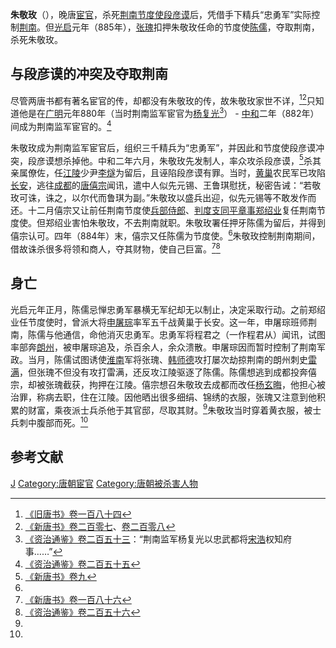 '''朱敬玫'''（{{bd|?||885年|catIdx=Z}}），晚唐[[宦官|宦官]]，杀死[[荆南节度使|荆南节度使]][[段彦谟|段彦谟]]后，凭借手下精兵“忠勇军”实际控制[[荆南|荆南]]。但[[光启|光启]]元年（885年），[[張瑰_(五代)|张瑰]]扣押朱敬玫任命的节度使[[陈儒_(唐朝)|陈儒]]，夺取荆南，杀死朱敬玫。

== 与段彦谟的冲突及夺取荆南 ==
尽管两唐书都有著名宦官的传，却都没有朱敬玫的传，故朱敬玫家世不详，<ref>[[:s:舊唐書/卷184|《旧唐书》卷一百八十四]]</ref><ref>[[:s:新唐書/卷207|《新唐书》卷二百零七]]、[[:s:新唐書/卷208|卷二百零八]]</ref>只知道他是在[[广明_(唐朝)|广明]]元年880年（当时荆南监军宦官为[[杨复光|杨复光]]<ref>[[:s:資治通鑑/卷253|《资治通鉴》卷二百五十三]]：“荆南监军杨复光以忠武都将[[宋浩|宋浩]]权知府事……”</ref>） - [[中和_(唐朝)|中和]]二年（882年）间成为荆南监军宦官的。<ref name=ZZTJ255>[[:s:資治通鑑/卷255|《资治通鉴》卷二百五十五]]</ref>

朱敬玫成为荆南监军宦官后，组织三千精兵为“忠勇军”，并因此和节度使段彦谟冲突，段彦谟想杀掉他。中和二年六月，朱敬玫先发制人，率众攻杀段彦谟，<ref>[[:s:新唐书/卷9|《新唐书》卷九]]</ref>杀其亲属僚佐，任[[江陵|江陵]]少尹[[李燧|李燧]]为留后，且诬陷段彦谟有罪。当时，[[黄巢|黄巢]]农民军已攻陷[[长安|长安]]，逃往[[成都|成都]]的[[唐僖宗|唐僖宗]]闻讯，遣中人似先元锡、王鲁琪慰抚，秘密告诫：“若敬玫可诛，诛之，以尔代而鲁琪为副。”朱敬玫以盛兵出迎，似先元锡等不敢发作而还。十二月僖宗又让前任荆南节度使[[兵部侍郎|兵部侍郎]]、[[判度支|判度支]][[同平章事|同平章事]][[郑绍业|郑绍业]]复任荆南节度使。但郑绍业害怕朱敬玫，不去荆南就职。朱敬玫署任押牙陈儒为留后，并得到僖宗认可。四年（884年）末，僖宗又任陈儒为节度使。<ref name=ZZTJ255/>朱敬玫控制荆南期间，借故诛杀很多将领和商人，夺其财物，使自己巨富。<ref name=NBT186>[[:s:新唐书/卷186|《新唐书》卷一百八十六]]</ref><ref name=ZZTJ256>[[:s:資治通鑑/卷256|《资治通鉴》卷二百五十六]]</ref>

== 身亡 ==
光启元年正月，陈儒忌惮忠勇军暴横无军纪却无以制止，决定采取行动。之前郑绍业任节度使时，曾派大将[[申屠琮|申屠琮]]率军五千战黄巢于长安。这一年，申屠琮班师荆南，陈儒与他通信，命他消灭忠勇军。忠勇军将程君之（一作程君从）闻讯，试图率部奔[[朗州|朗州]]，被申屠琮追及，杀百余人，余众溃散。申屠琮因而暂时控制了荆南军政。当月，陈儒试图诱使[[淮南|淮南]]军将张瑰、[[韩师德|韩师德]]攻打屡次劫掠荆南的朗州刺史[[雷满|雷满]]，但张瑰不但没有攻打雷满，还反攻江陵驱逐了陈儒。陈儒想逃到成都投奔僖宗，却被张瑰截获，拘押在江陵。僖宗想召朱敬玫去成都而改任[[杨玄晦|杨玄晦]]，他担心被治罪，称病去职，住在江陵。因他晒出很多细绢、锦绣的衣服，张瑰又注意到他积累的财富，乘夜派士兵杀他于其官邸，尽取其财。<ref name=ZZTJ256/>朱敬玫当时穿着黄衣服，被士兵刺中腹部而死。<ref name=NBT186/>

== 参考文献 ==
{{Reflist}}

{{DEFAULTSORT:Z}}
[[Category:朱姓|J]]
[[Category:唐朝宦官|Category:唐朝宦官]]
[[Category:唐朝被杀害人物|Category:唐朝被杀害人物]]